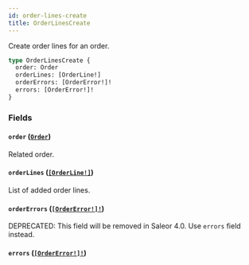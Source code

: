 ```yaml
---
id: order-lines-create
title: OrderLinesCreate
---
```


Create order lines for an order.

```graphql
type OrderLinesCreate {
  order: Order
  orderLines: [OrderLine!]
  orderErrors: [OrderError!]!
  errors: [OrderError!]!
}
```

### Fields

#### `order` ([`Order`](../../../developer/api-reference/objects/order))

Related order.

#### `orderLines` ([`[OrderLine!]`](../../../developer/api-reference/objects/order-line))

List of added order lines.

#### `orderErrors` ([`[OrderError!]!`](../../../developer/api-reference/objects/order-error))

<span class="badge badge--warning">DEPRECATED: This field will be removed in Saleor 4.0. Use `errors` field instead.</span>

#### `errors` ([`[OrderError!]!`](../../../developer/api-reference/objects/order-error))
